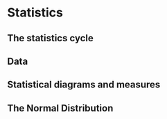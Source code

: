 # Statistics

## The statistics cycle

## Data

## Statistical diagrams and measures

## The Normal Distribution
